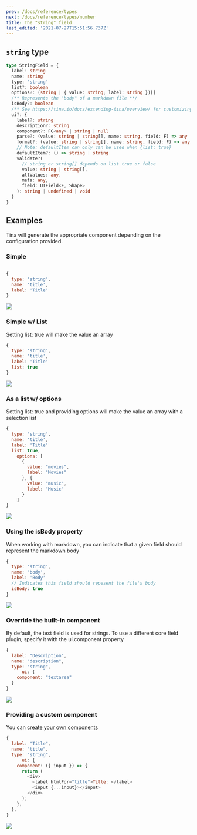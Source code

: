 ```yaml
---
prev: /docs/reference/types
next: /docs/reference/types/number
title: The "string" field
last_edited: '2021-07-27T15:51:56.737Z'
---
```


## `string` type

```ts
type StringField = {
  label: string
  name: string
  type: 'string'
  list?: boolean
  options?: (string | { value: string; label: string })[]
  /** Represents the "body" of a markdown file **/
  isBody?: boolean
  /** See https://tina.io/docs/extending-tina/overview/ for customizing the UI **/
  ui?: {
    label?: string
    description?: string
    component?: FC<any> | string | null
    parse?: (value: string | string[], name: string, field: F) => any
    format?: (value: string | string[], name: string, field: F) => any
    // Note: defaultItem can only can be used when {list: true}
    defaultItem?: () => string | string
    validate?(
      // string or string[] depends on list true or false
      value: string | string[],
      allValues: any,
      meta: any,
      field: UIField<F, Shape>
    ): string | undefined | void
  }
}
```

## Examples

Tina will generate the appropriate component depending on the
configuration provided.

### Simple

```javascript

{
  type: 'string',
  name: 'title',
  label: 'Title'
}
```

![](https://res.cloudinary.com/forestry-demo/image/upload/v1722240285/Screenshot_2024-07-29_at_6.04.22_PM_nglp7p.png)

### Simple w/ List

Setting list: true will make the value an array

```javascript
{
  type: 'string',
  name: 'title',
  label: 'Title'
  list: true
}
```

![](https://res.cloudinary.com/forestry-demo/image/upload/v1722240476/Screenshot_2024-07-29_at_6.07.47_PM_u0k6wv.png)

### As a list w/ options

Setting list: true and providing options will make the value an array with a selection list

```javascript
{
  type: 'string',
  name: 'title',
  label: 'Title'
  list: true,
    options: [
      {
        value: "movies",
        label: "Movies"
      }, {
        value: "music",
        label: "Music"
      }
    ]
}
```

![](https://res.cloudinary.com/forestry-demo/image/upload/v1722240556/Screenshot_2024-07-29_at_6.09.08_PM_shcnii.png)

### Using the isBody property

When working with markdown, you can indicate that a given field should represent the markdown body

```javascript
{
  type: 'string',
  name: 'body',
  label: 'Body'
  // Indicates this field should repesent the file's body
  isBody: true
}
```

![](https://res.cloudinary.com/forestry-demo/image/upload/v1722240676/Screenshot_2024-07-29_at_6.11.09_PM_nmqsgs.png)

### Override the built-in component

By default, the text field is used for strings. To use a different core field plugin, specify it with the ui.component property

```javascript
{
  label: "Description",
  name: "description",
  type: "string",
      ui: {
    component: "textarea"
  }
}
```

![](https://res.cloudinary.com/forestry-demo/image/upload/v1722240786/Screenshot_2024-07-29_at_6.13.00_PM_cbwz3k.png)

### Providing a custom component

You can [create your own components](https://tina.io/docs/extending-tina/custom-field-components/)

```javascript
{
  label: "Title",
  name: "title",
  type: "string",
      ui: {
    component: ({ input }) => {
      return (
        <div>
          <label htmlFor="title">Title: </label>
          <input {...input}></input>
        </div>
      );
    },
  },
}
```

![](https://res.cloudinary.com/forestry-demo/image/upload/v1722240866/Screenshot_2024-07-29_at_6.14.19_PM_lxkuva.png)

